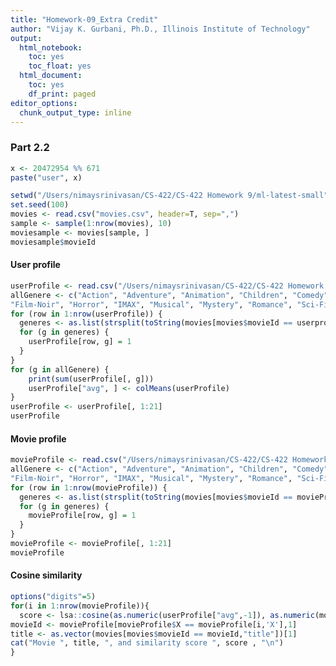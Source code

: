 ```yaml
---
title: "Homework-09_Extra Credit"
author: "Vijay K. Gurbani, Ph.D., Illinois Institute of Technology"
output:
  html_notebook:
    toc: yes
    toc_float: yes
  html_document:
    toc: yes
    df_print: paged
editor_options: 
  chunk_output_type: inline
---
```


### Part 2.2

```r
x <- 20472954 %% 671
paste("user", x)
```

```r
setwd("/Users/nimaysrinivasan/CS-422/CS-422 Homework 9/ml-latest-small")
set.seed(100)
movies <- read.csv("movies.csv", header=T, sep=",")
sample <- sample(1:nrow(movies), 10)
moviesample <- movies[sample, ]
moviesample$movieId
```

#### User profile

```r
userProfile <- read.csv("/Users/nimaysrinivasan/CS-422/CS-422 Homework 9/ml-latest-small/userProfile.csv", header=T, sep=",")
allGenere <- c("Action", "Adventure", "Animation", "Children", "Comedy", "Crime", "Documentary", "Drama", "Fantasy",
"Film-Noir", "Horror", "IMAX", "Musical", "Mystery", "Romance", "Sci-Fi", "Thriller", "War", "Western")
for (row in 1:nrow(userProfile)) {
  generes <- as.list(strsplit(toString(movies[movies$movieId == userprofile[row, ]$X, ]$genres),"[|]")[[1]])
  for (g in generes) {
    userProfile[row, g] = 1
  }
}
for (g in allGenere) {
    print(sum(userProfile[, g]))
    userProfile["avg", ] <- colMeans(userProfile)
}
userProfile <- userProfile[, 1:21]
userProfile
```


#### Movie profile

```r
movieProfile <- read.csv("/Users/nimaysrinivasan/CS-422/CS-422 Homework 9/ml-latest-small/movieprofile.csv", header=T, sep=",")
allGenere <- c("Action", "Adventure", "Animation", "Children", "Comedy", "Crime", "Documentary", "Drama", "Fantasy",
"Film-Noir", "Horror", "IMAX", "Musical", "Mystery", "Romance", "Sci-Fi", "Thriller", "War", "Western")
for (row in 1:nrow(movieProfile)) {
  generes <- as.list(strsplit(toString(movies[movies$movieId == movieProfile[row, ]$X, ]$genres),"[|]")[[1]])
  for (g in generes) {
    movieProfile[row, g] = 1
  }
}
movieProfile <- movieProfile[, 1:21]
movieProfile
```


#### Cosine similarity

```r
options("digits"=5)
for(i in 1:nrow(movieProfile)){
  score <- lsa::cosine(as.numeric(userProfile["avg",-1]), as.numeric(movieProfile[movieProfile$X == movieProfile[i,'X'],-1]))[[1]]
movieId <- movieProfile[movieProfile$X == movieProfile[i,'X'],1]
title <- as.vector(movies[movies$movieId == movieId,"title"])[1]
cat("Movie ", title, ", and similarity score ", score , "\n")
}
```